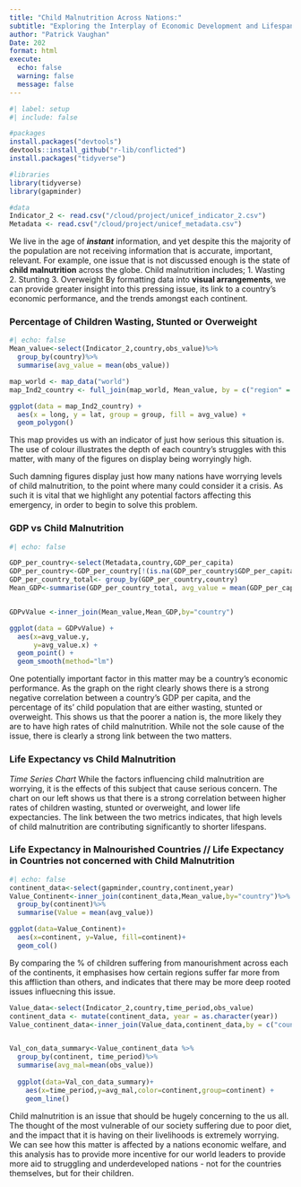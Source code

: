 ---
title: "Child Malnutrition Across Nations:"
subtitle: "Exploring the Interplay of Economic Development and Lifespan"
author: "Patrick Vaughan"
Date: 202
format: html
execute:
  echo: false
  warning: false
  message: false
---

```{r}
#| label: setup
#| include: false

#packages
install.packages("devtools")
devtools::install_github("r-lib/conflicted")
install.packages("tidyverse")

#libraries
library(tidyverse)
library(gapminder)

#data
Indicator_2 <- read.csv("/cloud/project/unicef_indicator_2.csv")
Metadata <- read.csv("/cloud/project/unicef_metadata.csv")
```

We live in the age of ***instant*** information, and yet despite this the majority of the population are not receiving information that is accurate, important, relevant.
For example, one issue that is not discussed enough is the state of **child malnutrition** across the globe. Child malnutrition includes;
1. Wasting
2. Stunting
3. Overweight
By formatting data into **visual arrangements**, we can provide greater insight into this pressing issue, its link to a country's economic performance, and the trends amongst each continent.


### Percentage of Children Wasting, Stunted or Overweight
```{r}
#| echo: false
Mean_value<-select(Indicator_2,country,obs_value)%>%
  group_by(country)%>%
  summarise(avg_value = mean(obs_value))

map_world <- map_data("world")
map_Ind2_country <- full_join(map_world, Mean_value, by = c("region" = "country"))

ggplot(data = map_Ind2_country) +
  aes(x = long, y = lat, group = group, fill = avg_value) +
  geom_polygon()
```

This map provides us with an indicator of just how serious this situation is. The use of colour illustrates the depth of each country’s struggles with this matter, with many of the figures on display being worryingly high.


Such damning figures display just how many nations have worrying levels of child malnutrition, to the point where many could consider it a crisis. As such it is vital that we highlight any potential factors affecting this emergency, in order to begin to solve this problem.

### GDP vs Child Malnutrition
```{r}
#| echo: false

GDP_per_country<-select(Metadata,country,GDP_per_capita)
GDP_per_country<-GDP_per_country[!(is.na(GDP_per_country$GDP_per_capita)), ]
GDP_per_country_total<- group_by(GDP_per_country,country)
Mean_GDP<-summarise(GDP_per_country_total, avg_value = mean(GDP_per_capita))


GDPvValue <-inner_join(Mean_value,Mean_GDP,by="country")

ggplot(data = GDPvValue) +
  aes(x=avg_value.y,
      y=avg_value.x) +
  geom_point() +
  geom_smooth(method="lm")
```
One potentially important factor in this matter may be a country's economic performance. As the graph on the right clearly shows there is a strong negative correlation between a country's GDP per capita, and the percentage of its' child population that are either wasting, stunted or overweight.
This shows us that the poorer a nation is, the more likely they are to have high rates of child malnutrition. While not the sole cause of the issue, there is clearly a strong link between the two matters.

### Life Expectancy vs Child Malnutrition
*Time Series Chart* While the factors influencing child malnutrition are worrying, it is the effects of this subject that cause serious concern.
The chart on our left shows us that there is a strong correlation between higher rates of children wasting, stunted or overweight, and lower life expectancies.
The link between the two metrics indicates, that high levels of child malnutrition are contributing significantly to shorter lifespans.

### Life Expectancy in Malnourished Countries // Life Expectancy in Countries not concerned with Child Malnutrition
```{r}
#| echo: false
continent_data<-select(gapminder,country,continent,year)
Value_Continent<-inner_join(continent_data,Mean_value,by="country")%>%
  group_by(continent)%>%
  summarise(Value = mean(avg_value))

ggplot(data=Value_Continent)+
  aes(x=continent, y=Value, fill=continent)+
  geom_col()
```
By comparing the % of children suffering from manourishment across each of the continents, it emphasises how certain regions suffer far more from this affliction than others, and indicates that there may be more deep rooted issues influecning this issue.
```{r}
Value_data<-select(Indicator_2,country,time_period,obs_value)
continent_data <- mutate(continent_data, year = as.character(year))
Value_continent_data<-inner_join(Value_data,continent_data,by = c("country"="country","time_period"="year"))


Val_con_data_summary<-Value_continent_data %>%
  group_by(continent, time_period)%>%
  summarise(avg_mal=mean(obs_value))
  
  ggplot(data=Val_con_data_summary)+
    aes(x=time_period,y=avg_mal,color=continent,group=continent) +
    geom_line()
```

Child malnutrition is an issue that should be hugely concerning to the us all. The thought of the most vulnerable of our society suffering due to poor diet, and the impact that it is having on their livelihoods is extremely worrying.
We can see how this matter is affected by a nations economic welfare, and this analysis has to provide more incentive for our world leaders to provide more aid to struggling and underdeveloped nations - not for the countries themselves, but for their children.